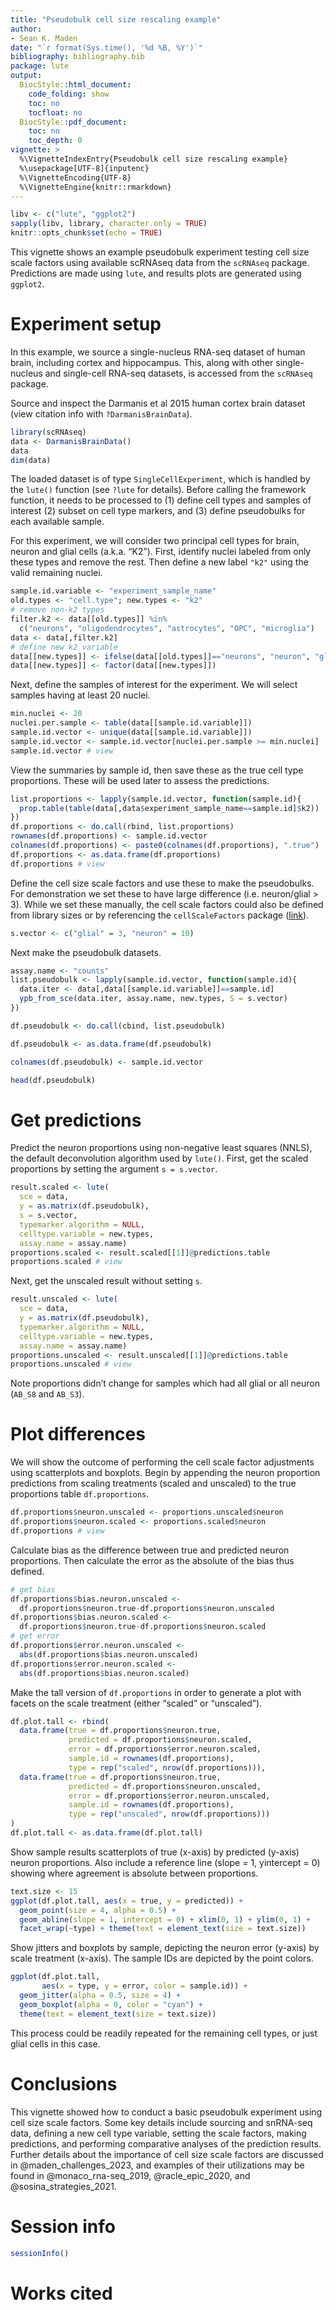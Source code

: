 ```yaml
---
title: "Pseudobulk cell size rescaling example"
author:
- Sean K. Maden
date: "`r format(Sys.time(), '%d %B, %Y')`"
bibliography: bibliography.bib
package: lute
output:
  BiocStyle::html_document:
    code_folding: show
    toc: no
    tocfloat: no
  BiocStyle::pdf_document: 
    toc: no
    toc_depth: 0
vignette: > 
  %\VignetteIndexEntry{Pseudobulk cell size rescaling example}
  %\usepackage[UTF-8]{inputenc} 
  %\VignetteEncoding{UTF-8}
  %\VignetteEngine{knitr::rmarkdown}
---
```


```r
libv <- c("lute", "ggplot2")
sapply(libv, library, character.only = TRUE)
knitr::opts_chunk$set(echo = TRUE)
```

This vignette shows an example pseudobulk experiment testing cell size scale factors 
using available scRNAseq data from the `scRNAseq` package. Predictions are made 
using `lute`, and results plots are generated using `ggplot2`.

# Experiment setup

In this example, we source a single-nucleus RNA-seq dataset of human brain, 
including cortex and hippocampus. This, along with other single-nucleus and 
single-cell RNA-seq datasets, is accessed from the `scRNAseq` package. 

Source and inspect the Darmanis et al 2015 human cortex brain dataset (view 
citation info with `?DarmanisBrainData`).

```r
library(scRNAseq)
data <- DarmanisBrainData()
data
dim(data)
```

The loaded dataset is of type `SingleCellExperiment`, which is handled by the 
`lute()` function (see `?lute` for details). Before calling the framework 
function, it needs to be processed to (1) define cell types and samples of 
interest (2) subset on cell type markers, and (3) define pseudobulks for each 
available sample.

For this experiment, we will consider two principal cell types for brain, neuron 
and glial cells (a.k.a. "K2"). First, identify nuclei labeled from only these 
types and remove the rest. Then define a new label `"k2"` using the valid 
remaining nuclei.

```r
sample.id.variable <- "experiment_sample_name"
old.types <- "cell.type"; new.types <- "k2"
# remove non-k2 types
filter.k2 <- data[[old.types]] %in% 
  c("neurons", "oligodendrocytes", "astrocytes", "OPC", "microglia")
data <- data[,filter.k2]
# define new k2 variable
data[[new.types]] <- ifelse(data[[old.types]]=="neurons", "neuron", "glial")
data[[new.types]] <- factor(data[[new.types]])
```

Next, define the samples of interest for the experiment. We will select samples 
having at least 20 nuclei.

```r
min.nuclei <- 20
nuclei.per.sample <- table(data[[sample.id.variable]])
sample.id.vector <- unique(data[[sample.id.variable]])
sample.id.vector <- sample.id.vector[nuclei.per.sample >= min.nuclei]
sample.id.vector # view
```

View the summaries by sample id, then save these as the true cell type proportions.
These will be used later to assess the predictions.

```r
list.proportions <- lapply(sample.id.vector, function(sample.id){
  prop.table(table(data[,data$experiment_sample_name==sample.id]$k2))
})
df.proportions <- do.call(rbind, list.proportions)
rownames(df.proportions) <- sample.id.vector
colnames(df.proportions) <- paste0(colnames(df.proportions), ".true")
df.proportions <- as.data.frame(df.proportions)
df.proportions # view
```

Define the cell size scale factors and use these to make the pseudobulks. 
For demonstration we set these to have large difference (i.e. neuron/glial > 3).
While we set these manually, the cell scale factors could also be defined from 
library sizes or by referencing the `cellScaleFactors` package ([link]()).

```r
s.vector <- c("glial" = 3, "neuron" = 10)
```

Next make the pseudobulk datasets. 

```r
assay.name <- "counts"
list.pseudobulk <- lapply(sample.id.vector, function(sample.id){
  data.iter <- data[,data[[sample.id.variable]]==sample.id]
  ypb_from_sce(data.iter, assay.name, new.types, S = s.vector)
})

df.pseudobulk <- do.call(cbind, list.pseudobulk)

df.pseudobulk <- as.data.frame(df.pseudobulk)

colnames(df.pseudobulk) <- sample.id.vector

head(df.pseudobulk)
```



# Get predictions

Predict the neuron proportions using non-negative least squares (NNLS), the 
default deconvolution algorithm used by `lute()`. First, get the scaled proportions
by setting the argument `s = s.vector`.

```r
result.scaled <- lute(
  sce = data, 
  y = as.matrix(df.pseudobulk), 
  s = s.vector,
  typemarker.algorithm = NULL,
  celltype.variable = new.types,
  assay.name = assay.name)
proportions.scaled <- result.scaled[[1]]@predictions.table
proportions.scaled # view
```

Next, get the unscaled result without setting `s`.

```r
result.unscaled <- lute(
  sce = data, 
  y = as.matrix(df.pseudobulk), 
  typemarker.algorithm = NULL,
  celltype.variable = new.types,
  assay.name = assay.name)
proportions.unscaled <- result.unscaled[[1]]@predictions.table
proportions.unscaled # view
```

Note proportions didn't change for samples which had all glial or all neuron 
(`AB_S8` and `AB_S3`).

# Plot differences

We will show the outcome of performing the cell scale factor adjustments using
scatterplots and boxplots. Begin by appending the neuron proportion predictions
from scaling treatments (scaled and unscaled) to the true proportions table 
`df.proportions`.

```r
df.proportions$neuron.unscaled <- proportions.unscaled$neuron
df.proportions$neuron.scaled <- proportions.scaled$neuron
df.proportions # view
```

Calculate bias as the difference between true and predicted neuron proportions. 
Then calculate the error as the absolute of the bias thus defined.

```r
# get bias
df.proportions$bias.neuron.unscaled <- 
  df.proportions$neuron.true-df.proportions$neuron.unscaled
df.proportions$bias.neuron.scaled <- 
  df.proportions$neuron.true-df.proportions$neuron.scaled
# get error
df.proportions$error.neuron.unscaled <- 
  abs(df.proportions$bias.neuron.unscaled)
df.proportions$error.neuron.scaled <- 
  abs(df.proportions$bias.neuron.scaled)
```

Make the tall version of `df.proportions` in order to generate a plot with facets
on the scale treatment (either "scaled" or "unscaled").

```r
df.plot.tall <- rbind(
  data.frame(true = df.proportions$neuron.true, 
             predicted = df.proportions$neuron.scaled,
             error = df.proportions$error.neuron.scaled,
             sample.id = rownames(df.proportions),
             type = rep("scaled", nrow(df.proportions))),
  data.frame(true = df.proportions$neuron.true, 
             predicted = df.proportions$neuron.unscaled, 
             error = df.proportions$error.neuron.unscaled,
             sample.id = rownames(df.proportions),
             type = rep("unscaled", nrow(df.proportions)))
)
df.plot.tall <- as.data.frame(df.plot.tall)
```

Show sample results scatterplots of true (x-axis) by predicted (y-axis) neuron 
proportions. Also include a reference line (slope = 1, yintercept = 0) showing
where agreement is absolute between proportions.

```r
text.size <- 15
ggplot(df.plot.tall, aes(x = true, y = predicted)) + 
  geom_point(size = 4, alpha = 0.5) + 
  geom_abline(slope = 1, intercept = 0) + xlim(0, 1) + ylim(0, 1) +
  facet_wrap(~type) + theme(text = element_text(size = text.size))
```

Show jitters and boxplots by sample, depicting the neuron error (y-axis) by 
scale treatment (x-axis). The sample IDs are depicted by the point colors.

```r
ggplot(df.plot.tall, 
       aes(x = type, y = error, color = sample.id)) + 
  geom_jitter(alpha = 0.5, size = 4) + 
  geom_boxplot(alpha = 0, color = "cyan") +
  theme(text = element_text(size = text.size))
```

This process could be readily repeated for the remaining cell types, or just 
glial cells in this case.

# Conclusions

This vignette showed how to conduct a basic pseudobulk experiment using cell 
size scale factors. Some key details include sourcing and snRNA-seq data, 
defining a new cell type variable, setting the scale factors, making predictions, 
and performing comparative analyses of the prediction results. Further details 
about the importance of cell size scale factors are discussed in @maden_challenges_2023, 
and examples of their utilizations may be found in @monaco_rna-seq_2019, 
@racle_epic_2020, and @sosina_strategies_2021.

# Session info

```r
sessionInfo()
```

# Works cited

